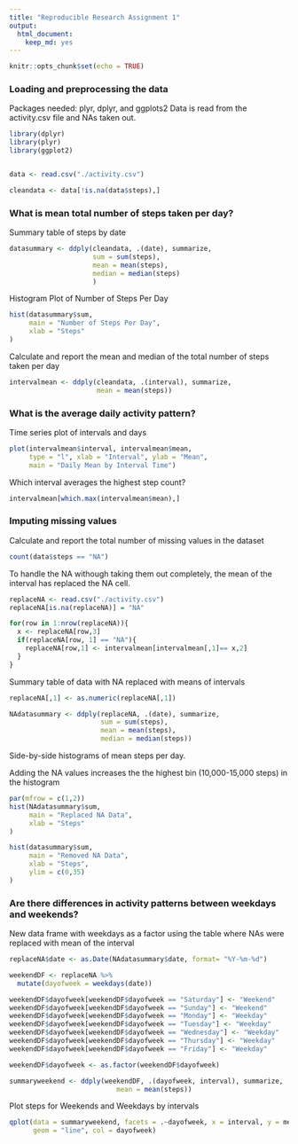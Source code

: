 ---
title: "Reproducible Research Assignment 1"
output: 
  html_document: 
    keep_md: yes
---

```{r setup, include = TRUE}
knitr::opts_chunk$set(echo = TRUE)
```

### Loading and preprocessing the data

Packages needed: plyr, dplyr, and ggplots2
Data is read from the activity.csv file and NAs taken out.
```{r, echo=TRUE}
library(dplyr)
library(plyr)
library(ggplot2)


data <- read.csv("./activity.csv")

cleandata <- data[!is.na(data$steps),]

```

### What is mean total number of steps taken per day?

Summary table of steps by date
```{r, echo=TRUE}
datasummary <- ddply(cleandata, .(date), summarize, 
                     sum = sum(steps),
                     mean = mean(steps),
                     median = median(steps) 
                     )
```

Histogram Plot of Number of Steps Per Day
```{r, echo=TRUE}
hist(datasummary$sum, 
     main = "Number of Steps Per Day",
     xlab = "Steps"
)
```

Calculate and report the mean and median of the total number of steps taken per day

```{r, echo=TRUE}
intervalmean <- ddply(cleandata, .(interval), summarize, 
                      mean = mean(steps))

```

### What is the average daily activity pattern?

Time series plot of intervals and days
```{r, echo=TRUE}
plot(intervalmean$interval, intervalmean$mean, 
     type = "l", xlab = "Interval", ylab = "Mean", 
     main = "Daily Mean by Interval Time")

```

Which interval averages the highest step count?
```{r, echo=TRUE}
intervalmean[which.max(intervalmean$mean),]
```

### Imputing missing values

Calculate and report the total number of missing values in the dataset 
```{r, echo=TRUE}
count(data$steps == "NA")
```

To handle the NA withough taking them out completely, the mean of the interval has replaced the NA cell.
```{r, echo=TRUE}
replaceNA <- read.csv("./activity.csv")
replaceNA[is.na(replaceNA)] = "NA"

for(row in 1:nrow(replaceNA)){
  x <- replaceNA[row,3]
  if(replaceNA[row, 1] == "NA"){
    replaceNA[row,1] <- intervalmean[intervalmean[,1]== x,2]
  } 
}
```

Summary table of data with NA replaced with means of intervals
```{r, echo=TRUE}
replaceNA[,1] <- as.numeric(replaceNA[,1])

NAdatasummary <- ddply(replaceNA, .(date), summarize, 
                       sum = sum(steps),
                       mean = mean(steps),
                       median = median(steps))

```

Side-by-side histograms of mean steps per day.

Adding the NA values increases the the highest bin (10,000-15,000 steps) in the histogram
```{r, echo=TRUE}
par(mfrow = c(1,2))
hist(NAdatasummary$sum, 
     main = "Replaced NA Data",
     xlab = "Steps"
)

hist(datasummary$sum, 
     main = "Removed NA Data",
     xlab = "Steps",
     ylim = c(0,35)
)
```

### Are there differences in activity patterns between weekdays and weekends?

New data frame with weekdays as a factor using the table where NAs were replaced with mean of the interval
```{r, echo=TRUE}
replaceNA$date <- as.Date(NAdatasummary$date, format= "%Y-%m-%d")

weekendDF <- replaceNA %>%
  mutate(dayofweek = weekdays(date))

weekendDF$dayofweek[weekendDF$dayofweek == "Saturday"] <- "Weekend"
weekendDF$dayofweek[weekendDF$dayofweek == "Sunday"] <- "Weekend"
weekendDF$dayofweek[weekendDF$dayofweek == "Monday"] <- "Weekday"
weekendDF$dayofweek[weekendDF$dayofweek == "Tuesday"] <- "Weekday"
weekendDF$dayofweek[weekendDF$dayofweek == "Wednesday"] <- "Weekday"
weekendDF$dayofweek[weekendDF$dayofweek == "Thursday"] <- "Weekday"
weekendDF$dayofweek[weekendDF$dayofweek == "Friday"] <- "Weekday"

weekendDF$dayofweek <- as.factor(weekendDF$dayofweek)

summaryweekend <- ddply(weekendDF, .(dayofweek, interval), summarize, 
                           mean = mean(steps))
```

Plot steps for Weekends and Weekdays by intervals
```{r, echo=TRUE}
qplot(data = summaryweekend, facets = .~dayofweek, x = interval, y = mean, 
      geom = "line", col = dayofweek)
```